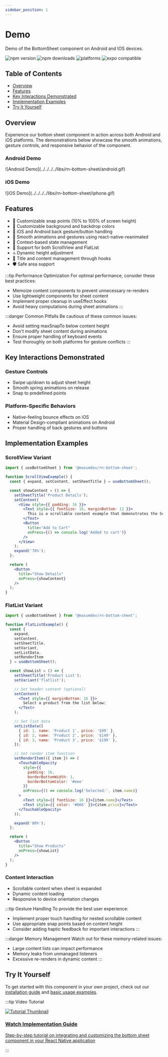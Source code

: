 ```yaml
---
sidebar_position: 1
---
```


# Demo
Demo of the BottomSheet component on Android and IOS devices.

<div style={{ display: 'flex', gap: '8px' }}>
  <img src="https://img.shields.io/npm/v/@masumdev%2Frn-bottom-sheet" alt="npm version" />
  <img src="https://img.shields.io/npm/dt/@masumdev%2Frn-bottom-sheet" alt="npm downloads" />
  <img src="https://img.shields.io/badge/platforms-android%20|%20ios-lightgrey.svg" alt="platforms" />
  <img src="https://img.shields.io/badge/Expo-compatible-9cf.svg" alt="expo compatible" />
</div>

## Table of Contents
- [Overview](#overview)
- [Features](#features)
- [Key Interactions Demonstrated](#key-interactions-demonstrated)
- [Implementation Examples](#implementation-examples)
- [Try It Yourself](#try-it-yourself)


## Overview

Experience our bottom sheet component in action across both Android and iOS platforms. The demonstrations below showcase the smooth animations, gesture controls, and responsive behavior of the component.

<div style={{ display: 'flex', justifyContent: 'space-around', marginBottom: '20px' }}>
  <div>
    <h3>Android Demo</h3>
    ![Android Demo](../../../../libs/rn-bottom-sheet/android.gif)
  </div>
  <div>
    <h3>iOS Demo</h3>
    ![iOS Demo](../../../../libs/rn-bottom-sheet/iphone.gif)
  </div>
</div>

## Features

- 🎯 Customizable snap points (10% to 100% of screen height)
- 🎨 Customizable background and backdrop colors
- 📱 iOS and Android back gesture/button handling
- 💫 Smooth animations and gestures using react-native-reanimated
- 🔄 Context-based state management
- 📜 Support for both ScrollView and FlatList
- 🔝 Dynamic height adjustment
- 🎯 Title and content management through hooks
- 🛡️ Safe area support

:::tip Performance Optimization
For optimal performance, consider these best practices:
- Memoize content components to prevent unnecessary re-renders
- Use lightweight components for sheet content
- Implement proper cleanup in useEffect hooks
- Avoid heavy computations during sheet animations
:::

:::danger Common Pitfalls
Be cautious of these common issues:
- Avoid setting maxSnapTo below content height
- Don't modify sheet content during animations
- Ensure proper handling of keyboard events
- Test thoroughly on both platforms for gesture conflicts
:::

## Key Interactions Demonstrated

### Gesture Controls
- Swipe up/down to adjust sheet height
- Smooth spring animations on release
- Snap to predefined points

### Platform-Specific Behaviors
- Native-feeling bounce effects on iOS
- Material Design-compliant animations on Android
- Proper handling of back gestures and buttons

## Implementation Examples

### ScrollView Variant

```jsx
import { useBottomSheet } from '@masumdev/rn-bottom-sheet';

function ScrollViewExample() {
  const { expand, setContent, setSheetTitle } = useBottomSheet();

  const showContent = () => {
    setSheetTitle('Product Details');
    setContent(
      <View style={{ padding: 16 }}>
        <Text style={{ fontSize: 16, marginBottom: 12 }}>
          This is a scrollable content example that demonstrates the ScrollView variant.
        </Text>
        <Button
          title="Add to Cart"
          onPress={() => console.log('Added to cart')}
        />
      </View>
    );
    expand('70%');
  };

  return (
    <Button
      title="Show Details"
      onPress={showContent}
    />
  );
}
```

### FlatList Variant

```jsx
import { useBottomSheet } from '@masumdev/rn-bottom-sheet';

function FlatListExample() {
  const {
    expand,
    setContent,
    setSheetTitle,
    setVariant,
    setListData,
    setRenderItem
  } = useBottomSheet();

  const showList = () => {
    setSheetTitle('Product List');
    setVariant('flatlist');

    // Set header content (optional)
    setContent(
      <Text style={{ marginBottom: 16 }}>
        Select a product from the list below:
      </Text>
    );

    // Set list data
    setListData([
      { id: 1, name: 'Product 1', price: '$99' },
      { id: 2, name: 'Product 2', price: '$149' },
      { id: 3, name: 'Product 3', price: '$199' },
    ]);

    // Set render item function
    setRenderItem(({ item }) => (
      <TouchableOpacity
        style={{
          padding: 16,
          borderBottomWidth: 1,
          borderBottomColor: '#eee'
        }}
        onPress={() => console.log('Selected:', item.name)}
      >
        <Text style={{ fontSize: 16 }}>{item.name}</Text>
        <Text style={{ color: '#666' }}>{item.price}</Text>
      </TouchableOpacity>
    ));

    expand('80%');
  };

  return (
    <Button
      title="Show Products"
      onPress={showList}
    />
  );
}
```

### Content Interaction
- Scrollable content when sheet is expanded
- Dynamic content loading
- Responsive to device orientation changes

:::tip Gesture Handling
To provide the best user experience:
- Implement proper touch handling for nested scrollable content
- Use appropriate snap points based on content height
- Consider adding haptic feedback for important interactions
:::

:::danger Memory Management
Watch out for these memory-related issues:
- Large content lists can impact performance
- Memory leaks from unmanaged listeners
- Excessive re-renders in dynamic content
:::

## Try It Yourself
To get started with this component in your own project, check out our [installation guide](/docs/rn-bottom-sheet/installation) and [basic usage examples](/docs/rn-bottom-sheet/basic-usage).

:::tip Video Tutorial
<div style={{ display: 'flex', flexDirection: 'column', marginTop: '20px', marginBottom: '20px' }}>
  <a href="/docs/rn-bottom-sheet/tutorial#video-tutorial" style={{ textDecoration: 'none' }}>
    <div style={{ textAlign: 'center', padding: '20px', border: '1px solid #e0e0e0', borderRadius: '8px', width: '100%', background: 'rgb(187, 196, 185)' }}>
      <img src="https://img.youtube.com/vi/oBM0lh7tcyY/maxresdefault.jpg" alt="Tutorial Thumbnail" style={{ width: '100%', borderRadius: '4px', marginBottom: '15px' }} />
      <h3 style={{ margin: '0', color: 'rgb(38, 121, 67)' }}>Watch Implementation Guide</h3>
      <p style={{ margin: '10px 0 0', color: 'rgb(51, 54, 51)' }}>Step-by-step tutorial on integrating and customizing the bottom sheet component in your React Native application</p>
    </div>
  </a>
</div>
:::